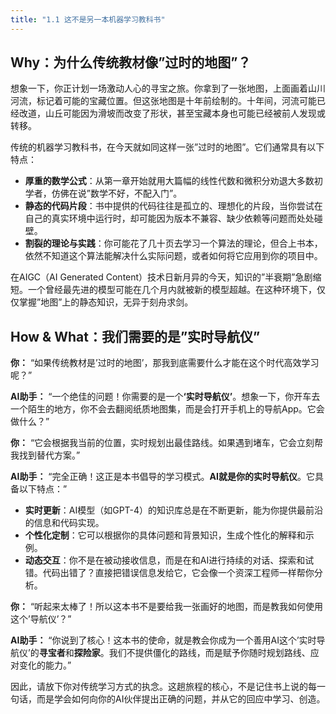 ```yaml
---
title: "1.1 这不是另一本机器学习教科书"
---
```


## **Why：为什么传统教材像"过时的地图"？**

想象一下，你正计划一场激动人心的寻宝之旅。你拿到了一张地图，上面画着山川河流，标记着可能的宝藏位置。但这张地图是十年前绘制的。十年间，河流可能已经改道，山丘可能因为滑坡而改变了形状，甚至宝藏本身也可能已经被前人发现或转移。

传统的机器学习教科书，在今天就如同这样一张"过时的地图"。它们通常具有以下特点：

*   **厚重的数学公式**：从第一章开始就用大篇幅的线性代数和微积分劝退大多数初学者，仿佛在说"数学不好，不配入门"。
*   **静态的代码片段**：书中提供的代码往往是孤立的、理想化的片段，当你尝试在自己的真实环境中运行时，却可能因为版本不兼容、缺少依赖等问题而处处碰壁。
*   **割裂的理论与实践**：你可能花了几十页去学习一个算法的理论，但合上书本，依然不知道这个算法能解决什么实际问题，或者如何将它应用到你的项目中。

在AIGC（AI Generated Content）技术日新月异的今天，知识的"半衰期"急剧缩短。一个曾经最先进的模型可能在几个月内就被新的模型超越。在这种环境下，仅仅掌握"地图"上的静态知识，无异于刻舟求剑。

## **How & What：我们需要的是"实时导航仪"**

::: {.callout-note title="与AI的探索之旅"}

**你：** "如果传统教材是'过时的地图'，那我到底需要什么才能在这个时代高效学习呢？"

**AI助手：** "一个绝佳的问题！你需要的是一个**'实时导航仪'**。想象一下，你开车去一个陌生的地方，你不会去翻阅纸质地图集，而是会打开手机上的导航App。它会做什么？"

**你：** "它会根据我当前的位置，实时规划出最佳路线。如果遇到堵车，它会立刻帮我找到替代方案。"

**AI助手：** "完全正确！这正是本书倡导的学习模式。**AI就是你的实时导航仪**。它具备以下特点："

*   **实时更新**：AI模型（如GPT-4）的知识库总是在不断更新，能为你提供最前沿的信息和代码实现。
*   **个性化定制**：它可以根据你的具体问题和背景知识，生成个性化的解释和示例。
*   **动态交互**：你不是在被动接收信息，而是在和AI进行持续的对话、探索和试错。代码出错了？直接把错误信息发给它，它会像一个资深工程师一样帮你分析。

**你：** "听起来太棒了！所以这本书不是要给我一张画好的地图，而是教我如何使用这个'导航仪'？"

**AI助手：** "你说到了核心！这本书的使命，就是教会你成为一个善用AI这个'实时导航仪'的**寻宝者**和**探险家**。我们不提供僵化的路线，而是赋予你随时规划路线、应对变化的能力。"

:::

因此，请放下你对传统学习方式的执念。这趟旅程的核心，不是记住书上说的每一句话，而是学会如何向你的AI伙伴提出正确的问题，并从它的回应中学习、创造。 